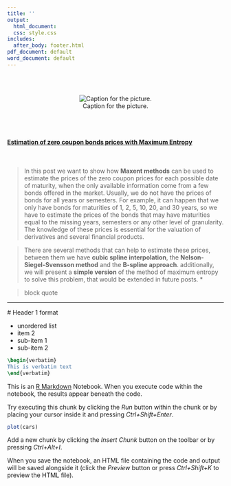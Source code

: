 ```yaml
---
title: ''
output:
  html_document:
  css: style.css
includes:
  after_body: footer.html
pdf_document: default
word_document: default
---
```



\
\

<center> ![Caption for the picture.](images/equations.png) </center>
  
  \
  \

<h4> [Estimation of zero coupon bonds prices with Maximum Entropy]() </h4>
 
 \

  
>  In this post we want to show how **Maxent methods** can be used to estimate the prices of the zero coupon prices for each possible date of maturity,  when the only available information come from a few bonds offered in the market. Usually, we do not have the prices of bonds for all years or semesters. For example, it can happen that we only have bonds for maturities of 1, 2, 5, 10, 20, and 30 years, so we have to estimate the prices of the bonds that may have maturities equal to the missing years, semesters or any other level of granularity.  The knowledge of these prices is essential for the valuation of derivatives and several financial products.
  
> There are several methods that can help to estimate these prices, between them we have **cubic spline interpolation**, the **Nelson-Siegel-Svensson method** and the **B-spline approach**. additionally, we will present a **simple version** of the method of maximum entropy to solve this problem, that would be extended in future posts.
 *
 
 > block quote 
 
 *** 
 
 # Header 1 format
 
 * unordered list
* item 2
 + sub-item 1
 + sub-item 2 
 
 ```latex
\begin{verbatim}
This is verbatim text
\end{verbatim}
```
  
  This is an [R Markdown](http://rmarkdown.rstudio.com) Notebook. When you execute code within the notebook, the results appear beneath the code. 

Try executing this chunk by clicking the *Run* button within the chunk or by placing your cursor inside it and pressing *Ctrl+Shift+Enter*. 

```r
plot(cars)
```

Add a new chunk by clicking the *Insert Chunk* button on the toolbar or by pressing *Ctrl+Alt+I*.

When you save the notebook, an HTML file containing the code and output will be saved alongside it (click the *Preview* button or press *Ctrl+Shift+K* to preview the HTML file).